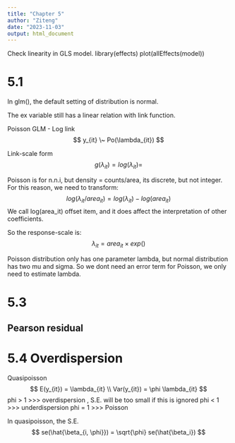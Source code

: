 ```yaml
---
title: "Chapter 5"
author: "Ziteng"
date: "2023-11-03"
output: html_document
---
```


Check linearity in GLS model.
library(effects)
plot(allEffects(model))


# 5.1
In glm(), the default setting of distribution is normal.

The ex variable still has a linear relation with link function.

Poisson GLM - Log link
$$
y_{it} \~ Po(\lambda_{it})
$$

Link-scale form
$$
g(\lambda_{it}) = log(\lambda_{it}) = 
$$


Poisson is for n.n.i, but density = counts/area, its discrete, but not integer.
For this reason, we need to transform:
$$
log(\lambda_{it}/area_{it}) = log(\lambda_{it}) - log(area_{it})
$$
We call log(area_it) offset item, and it does affect the interpretation of other coefficients.

So the response-scale is:
$$
\lambda_{it} = area_{it} \times exp()
$$

Poisson distribution only has one parameter lambda, but normal distribution has two mu and sigma. So we dont need an error term for Poisson, we only need to estimate lambda.


# 5.3

## Pearson residual

# 5.4 Overdispersion

Quasipoisson
$$
E(y_{it}) = \lambda_{it}
\\
Var(y_{it}) = \phi \lambda_{it}
$$
phi > 1 >>> overdispersion , S.E. will be too small if this is ignored
phi < 1 >>> underdispersion
phi = 1 >>> Poisson

In quasipoisson, the S.E.
$$
se(\hat{\beta_{i, \phi}}) = \sqrt{\phi}  se(\hat{\beta_i})
$$








